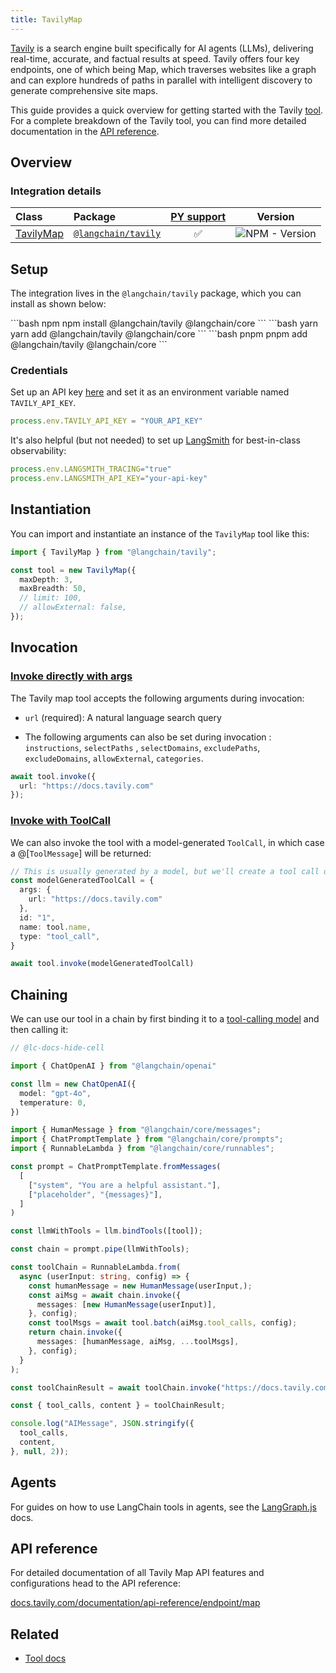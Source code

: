 ```yaml
---
title: TavilyMap
---
```


[Tavily](https://tavily.com/) is a search engine built specifically for AI agents (LLMs), delivering real-time, accurate, and factual results at speed. Tavily offers four key endpoints, one of which being Map, which traverses websites like a graph and can explore hundreds of paths in parallel with intelligent discovery to generate comprehensive site maps.

This guide provides a quick overview for getting started with the Tavily [tool](/oss/integrations/tools/). For a complete breakdown of the Tavily tool, you can find more detailed documentation in the [API reference](https://v03.api.js.langchain.com/modules/_langchain_tavily.html).

## Overview

### Integration details

| Class | Package | [PY support](https://python.langchain.com/docs/integrations/tools/tavily_search/) | Version |
| :--- | :--- | :---: | :---: |
| [TavilyMap](https://api.js.langchain.com/classes/_langchain_tavily.TavilyMap.html) | [`@langchain/tavily`](https://www.npmjs.com/package/@langchain/tavily) | ✅ |  ![NPM - Version](https://img.shields.io/npm/v/@langchain/tavily?style=flat-square&label=%20&) |

## Setup

The integration lives in the `@langchain/tavily` package, which you can install as shown below:

<CodeGroup>
```bash npm
npm install @langchain/tavily @langchain/core
```
```bash yarn
yarn add @langchain/tavily @langchain/core
```
```bash pnpm
pnpm add @langchain/tavily @langchain/core
```
</CodeGroup>

### Credentials

Set up an API key [here](https://app.tavily.com) and set it as an environment variable named `TAVILY_API_KEY`.

```typescript
process.env.TAVILY_API_KEY = "YOUR_API_KEY"
```

It's also helpful (but not needed) to set up [LangSmith](https://smith.langchain.com/) for best-in-class observability:

```typescript
process.env.LANGSMITH_TRACING="true"
process.env.LANGSMITH_API_KEY="your-api-key"
```

## Instantiation

You can import and instantiate an instance of the `TavilyMap` tool like this:

```typescript
import { TavilyMap } from "@langchain/tavily";

const tool = new TavilyMap({
  maxDepth: 3,
  maxBreadth: 50,
  // limit: 100,
  // allowExternal: false,
});
```

## Invocation

### [Invoke directly with args](/oss/langchain/tools)

The Tavily map tool accepts the following arguments during invocation:

* `url` (required): A natural language search query

* The following arguments can also be set during invocation : `instructions`, `selectPaths` , `selectDomains`, `excludePaths`, `excludeDomains`, `allowExternal`, `categories`.

```typescript
await tool.invoke({
  url: "https://docs.tavily.com"
});
```

### [Invoke with ToolCall](/oss/langchain/tools)

We can also invoke the tool with a model-generated `ToolCall`, in which case a @[`ToolMessage`] will be returned:

```typescript
// This is usually generated by a model, but we'll create a tool call directly for demo purposes.
const modelGeneratedToolCall = {
  args: {
    url: "https://docs.tavily.com"
  },
  id: "1",
  name: tool.name,
  type: "tool_call",
}

await tool.invoke(modelGeneratedToolCall)
```

## Chaining

We can use our tool in a chain by first binding it to a [tool-calling model](/oss/langchain/tools/) and then calling it:

```typescript
// @lc-docs-hide-cell

import { ChatOpenAI } from "@langchain/openai"

const llm = new ChatOpenAI({
  model: "gpt-4o",
  temperature: 0,
})
```

```typescript
import { HumanMessage } from "@langchain/core/messages";
import { ChatPromptTemplate } from "@langchain/core/prompts";
import { RunnableLambda } from "@langchain/core/runnables";

const prompt = ChatPromptTemplate.fromMessages(
  [
    ["system", "You are a helpful assistant."],
    ["placeholder", "{messages}"],
  ]
)

const llmWithTools = llm.bindTools([tool]);

const chain = prompt.pipe(llmWithTools);

const toolChain = RunnableLambda.from(
  async (userInput: string, config) => {
    const humanMessage = new HumanMessage(userInput,);
    const aiMsg = await chain.invoke({
      messages: [new HumanMessage(userInput)],
    }, config);
    const toolMsgs = await tool.batch(aiMsg.tool_calls, config);
    return chain.invoke({
      messages: [humanMessage, aiMsg, ...toolMsgs],
    }, config);
  }
);

const toolChainResult = await toolChain.invoke("https://docs.tavily.com");
```

```typescript
const { tool_calls, content } = toolChainResult;

console.log("AIMessage", JSON.stringify({
  tool_calls,
  content,
}, null, 2));
```

## Agents

For guides on how to use LangChain tools in agents, see the [LangGraph.js](https://langchain-ai.github.io/langgraphjs/how-tos/#tool-calling) docs.

## API reference

For detailed documentation of all Tavily Map API features and configurations head to the API reference:

[docs.tavily.com/documentation/api-reference/endpoint/map](https://docs.tavily.com/documentation/api-reference/endpoint/map)

## Related

* [Tool docs](/oss/langchain/tools)
